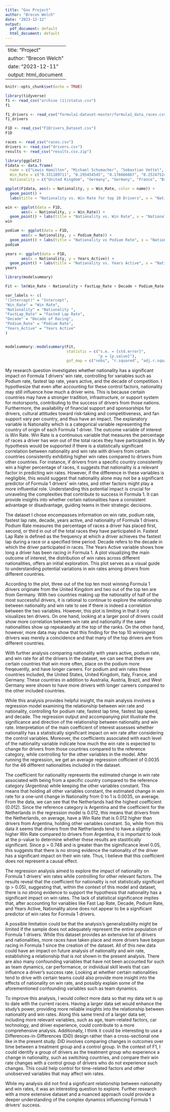 ```yaml
---
title: "Gov Project"
author: "Brecon Welch"
date: "2023-12-12"
output:
  pdf_document: default
  html_document: default
---
```


---
title: "Project"
author: "Brecon Welch"
date: "2023-12-11"
output: html_document
---

```r
knitr::opts_chunk$set(echo = TRUE)
```



```r
library(tidyverse)
f1 <- read_csv("archive (1)/status.csv")
f1

f1_drivers <- read_csv("formula1-dataset-master/formula1_data_races.csv")
f1_drivers

F1D <- read_csv("F1Drivers_Dataset.csv")
F1D

races <- read_csv("races.csv")
drivers <- read_csv("drivers.csv")
results <- read_csv("results.csv.zip")
```


```r
library(ggplot2)
F1data <- data.frame(
  name = c("Lewis Hamilton", "Michael Schumacher", "Sebastian Vettel", "Alain Prost", "Ayrton Senna", "Max Verstappen", "Fernando Alonso", "Nigel Mansell", "Jackie Stewart", "Niki Lauda"),
  Win_Rate = c("0.331189711", "0.295454545", "0.176666667", "0.252475248", "0.253086420", "0.219512195", "0.089136490", "0.162303665", "0.270000000", "0.141242938"),
  Nationality = c("United Kingdom", "Germany", "Germany", "France", "Brazil", "Netherlands", "Spain", "United Kingdom", "United Kingdom", "Austria"))

ggplot(F1data, aes(x = Nationality, y = Win_Rate, color = name)) +
  geom_point() +
  labs(title = "Nationality vs. Win Rate for top 10 Drivers", x = "Nationality", y = "Win Rate")
```


```r
win <- ggplot(data = F1D,
       aes(x = Nationality, y = Win_Rate)) +
  geom_point() + labs(title = "Nationality vs. Win Rate", x = "Nationality", y = "Win Rate") + theme(axis.text.x = element_text(angle = 90)) 
win

podium <- ggplot(data = F1D,
       aes(x = Nationality, y = Podium_Rate)) +
  geom_point() + labs(title = "Nationality vs Podium Rate", x = "Nationality", y = "Podium_Rate") + theme(axis.text.x = element_text(angle = 90)) 
podium

years <- ggplot(data = F1D,
       aes(x = Nationality, y = Years_Active)) +
  geom_point() + labs(title = "Nationality vs. Years Active", x = "Nationality", y = "Years Active") + theme(axis.text.x = element_text(angle = 90)) 
years
```



```r
library(modelsummary)

Fit <- lm(Win_Rate ~ Nationality + FastLap_Rate + Decade + Podium_Rate + Years_Active, data = F1D)

var_labels <- c(
"(Intercept)" = "Intercept",
"Win_Rate" = "Win Rate",
"Nationality" = "Nationality ",
"FastLap_Rate" = "Fasted Lap Rate",
"Decade" = "Decade of Racing",
"Podium_Rate" = "Podium Rate",
"Years_Active" = "Years Active"
)


modelsummary::modelsummary(Fit,
                           statistic = c("s.e. = {std.error}",
                                         "p = {p.value}"),
                           gof_map = c("nobs", "r.squared", "adj.r.squared"))

```


  My research question investigates whether nationality has a significant impact on Formula 1 drivers’ win rate, controlling for variables such as Podium rate, fastest lap rate, years active, and the decade of competition. I hypothesize that even after accounting for these control factors, nationality may still influence how much a driver wins. This is because certain countries may have a stronger tradition, infrastructure, or support system for motorsports, contributing to the success of drivers from those nations. Furthermore, the availability of financial support and sponsorships for drivers, cultural attitudes toward risk-taking and competitiveness, and fan support vary per country, and thus have an impact. The explanatory variable is Nationality which is a categorical variable representing the country of origin of each Formula 1 driver. The outcome variable of interest is Win Rate. Win Rate is a continuous variable that measures the percentage of races a driver has won out of the total races they have participated in. 
    My hypothesis would be supported if there is a statistically significant correlation between nationality and win rate with drivers from certain countries consistently exhibiting higher win rates compared to drivers from other countries. For instance, if drivers from a specific country consistently win a higher percentage of races, it suggests that nationality is a relevant factor in predicting win rates. However, if the difference in these variables is negligible, this would suggest that nationality alone may not be a significant predictor of Formula 1 drivers' win rates, and other factors might play a more influential role. Understanding this potential impact is crucial for unraveling the complexities that contribute to success in Formula 1. It can provide insights into whether certain nationalities have a consistent advantage or disadvantage, guiding teams in their strategic decisions.
    
  The dataset I chose encompasses information on win rate, podium rate, fastest lap rate, decade, years active, and nationality of Formula 1 drivers. Podium Rate measures the percentage of races a driver has placed first, second, or third in out of the total races they have participated in. Fastest Lap Rate is defined as the frequency at which a driver achieves the fastest lap during a race or a specified time period. Decade refers to the decade in which the driver participated in races. The Years Active variable shows how long a driver has been racing in Formula 1. A plot visualizing the main outcome of interest, the distribution of win rates across different nationalities, offers an initial exploration. This plot serves as a visual guide to understanding potential variations in win rates among drivers from different countries.
  
  According to the plot, three out of the top ten most winning Formula 1 drivers originate from the United Kingdom and two out of the top ten are from Germany. With two countries making up the nationality of half of the most successful drivers, it is rational to continue to explore the relationship between nationality and win rate to see if there is indeed a correlation between the two variables. However, this plot is limiting in that it only visualizes ten drivers. On one hand, looking at a larger pool of drivers could show more correlation between win rate and nationality if the same nationalities show up repeataedly at the top of the ranks. On the other hand, however, more data may show that this finding for the top 10 winningest drivers was merely a coincidence and that many of the top drivers are from different countries.

  With further analysis comparing nationality with years active, podium rate, and win rate for all the drivers in the dataset, we can see that there are certain countries that win more often, place on the podium more freqeuently, and have longer careers. For podium and win rates these countries included, the United States, United Kingdom, Italy, France, and Germany. These countries in addition to Australia, Austria, Brazil, and West Germany were shown to have more drivers with longer careers compared to the other included countries. 
    
  While this analysis provides helpful insight, the main analysis involves a regression model examining the relationship between win rate and nationality, controlling for podium rate, fastest lap time, fastest lap speed, and decade. The regression output and accompanying plot illustrate the significance and direction of the relationship between nationality and win rate. Interpretation of the main coefficient of interest assesses whether nationality has a statistically significant impact on win rate after considering the control variables. Moreover, the coefficients associated with each level of the nationality variable indicate how much the win rate is expected to change for drivers from those countries compared to the reference category, while controlling for the other variables in the model. After running the regression, we get an average regression cofficient of 0.0035 for the 46 different nationalities included in the dataset.

  The coefficient for nationality represents the estimated change in win rate associated with being from a specific country compared to the reference category (Argentina) while keeping the other variables constant. This means that holding all other variables constant, the estimated change in win rate for a one-unit change in Nationality from 0 to 1 is 0.0035, on average. From the data, we can see that the Netherlands had the highest coefficient (0.012). Since the reference category is Argentina and the coefficient for the Netherlands in the regression model is 0.012, this means that drivers from the Netherlands, on average, have a Win Rate that is 0.012 higher than drivers from Argentina, holding other variables constant. So, while from this data it seems that drivers from the Netherlands tend to have a slightly higher Win Rate compared to drivers from Argentina, it is important to look at the p-value to determine whether these results are stastitically significant. Since p = 0.748 and is greater than the siginificance level 0.05, this suggests that there is no strong evidence the nationality of the driver has a significant impact on their win rate. Thus, I believe that this coefficient does not represent a causal effect.  

   The regression analysis aimed to explore the impact of nationality on Formula 1 drivers' win rates while controlling for other relevant factors. The results reveal that the coefficient for nationality is not statistically significant (p > 0.05), suggesting that, within the context of this model and dataset, there is no strong evidence to support the hypothesis that nationality has a significant impact on win rates. The lack of statistical significance implies that, after accounting for variables like Fast Lap Rate, Decade, Podium Rate, and Years Active, Nationality alone does not appear to be a significant predictor of win rates for Formula 1 drivers. 

  A possible limitation could be that the analysis's generalizability might be limited if the sample does not adequately represent the entire population of Formula 1 drivers. While this dataset provides an extensive list of drivers and nationalities, more races have taken place and more drivers have begun racing in Formula 1 since the creation of the dataset. All of this new data could have an impact on future analysis of nationality and win rate, establishing a relationship that is not shown in the present analysis. There are also many confounding variables that have not been accounted for such as team dynamics, car performance, or individual skill levels that can influence a driver's success rate. Looking at whether certain nationalities tend to drive with certain teams could also provide more insight into the effects of nationality on win rate, and possibly explain some of the aforementioned confounding variables such as team dynamics. 

  To improve this analysis, I would collect more data so that my data set is up to date with the current racers. Having a larger data set would enhance the study's power, providing more reliable insights into the relationship between nationality and win rates. Along this same trend of a larger data set, including more relevant variables, such as age, team-related factors, car technology, and driver experience, could contribute to a more comprehensive analysis. Additionally, I think it could be interesting to use a Differences-in-Differences (DiD) design rather than a cross-sectional one like in the present study. DiD involves comparing changes in outcomes over time between a treatment group and a control group. In the context of F1, I could identify a group of drivers as the treatment group who experience a change in nationality, such as switching countries, and compare their win rate changes with a control group of drivers who do not experience such changes. This could help control for time-related factors and other unobserved variables that may affect win rates.

  While my analysis did not find a significant relationship between nationality and win rates, it was an interesting question to explore. Further research with a more extensive dataset and a nuanced approach could provide a deeper understanding of the complex dynamics influencing Formula 1 drivers' success.
  